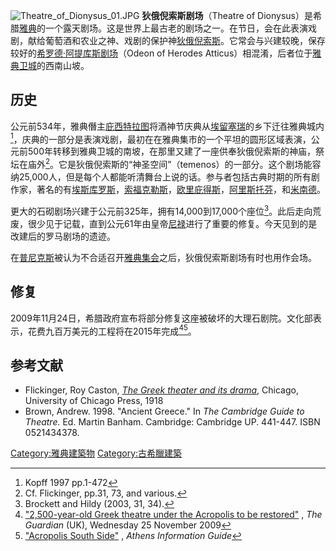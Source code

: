 [[File:Theatre_of_Dionysus_01.JPG|thumb]]
'''狄俄倪索斯剧场'''（Theatre of Dionysus）是希腊[[雅典|雅典]]的一个露天剧场。这是世界上最古老的剧场之一。在节日，会在此表演戏剧，献给葡萄酒和农业之神、戏剧的保护神[[狄俄倪索斯|狄俄倪索斯]]。它常会与兴建较晚，保存较好的[[希罗德·阿提库斯剧场|希罗德·阿提库斯剧场]]（Odeon of Herodes Atticus）相混淆，后者位于[[雅典卫城|雅典卫城]]的西南山坡。

==历史== 
公元前534年，雅典僭主[[庇西特拉图|庇西特拉图]]将酒神节庆典从[[埃留塞瑞|埃留塞瑞]]的乡下迁往雅典城内<ref> Kopff 1997 pp.1-472 </ref>，庆典的一部分是表演戏剧，最初在在雅典集市的一个平坦的圆形区域表演，公元前500年转移到雅典卫城的南坡，在那里又建了一座供奉狄俄倪索斯的神庙，祭坛在庙外<ref>Cf. Flickinger, pp.31, 73, and various.</ref>。它是狄俄倪索斯的“神圣空间”（temenos）的一部分。这个剧场能容纳25,000人，但是每个人都能听清舞台上说的话。参与者包括古典时期的所有剧作家，著名的有[[埃斯库罗斯|埃斯库罗斯]]，[[索福克勒斯|索福克勒斯]]，[[欧里庇得斯|欧里庇得斯]]，[[阿里斯托芬|阿里斯托芬]]，和[[米南德|米南德]]。

更大的石砌剧场兴建于公元前325年，拥有14,000到17,000个座位<ref>Brockett and Hildy (2003, 31, 34).</ref>。此后走向荒废，很少见于记载，直到公元61年由皇帝[[尼禄|尼禄]]进行了重要的修复。今天见到的是改建后的罗马剧场的遗迹。

在[[普尼克斯|普尼克斯]]被认为不合适召开[[雅典集会|雅典集会]]之后，狄俄倪索斯剧场有时也用作会场。

==修复==
2009年11月24日，希腊政府宣布将部分修复这座被破坏的大理石剧院。文化部表示，花费九百万美元的工程将在2015年完成<ref>[http://www.guardian.co.uk/world/2009/nov/25/greek-theatre-to-be-restored "2,500-year-old Greek theatre under the Acropolis to be restored"] {{Wayback|url=http://www.guardian.co.uk/world/2009/nov/25/greek-theatre-to-be-restored |date=20120620081941 }}, ''The Guardian'' (UK), Wednesday 25 November 2009</ref><ref>[http://www.athensinfoguide.com/wtsacropsouth.htm "Acropolis South Side"] {{Wayback|url=http://www.athensinfoguide.com/wtsacropsouth.htm |date=20160813005151 }}, ''Athens Information Guide''</ref>。

==参考文献==
{{reflist}}
* Flickinger, Roy Caston, [http://books.google.com/books?id=Cqaw6MwOX7AC&printsec=frontcover ''The Greek theater and its drama''], Chicago, University of Chicago Press, 1918
* Brown, Andrew. 1998. "Ancient Greece." In ''The Cambridge Guide to Theatre.'' Ed. Martin Banham. Cambridge: Cambridge UP. 441-447. ISBN 0521434378.

{{coord|37.97034|N|23.727784|E|display=title|type:landmark_region:GR}}
{{雅典地标}}
{{雅典卫城}}
{{authority control}}
{{Commonscat|Theatre of Dionysus}}
[[Category:雅典建築物|Category:雅典建築物]]
[[Category:古希臘建築|Category:古希臘建築]]
